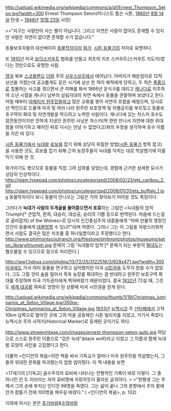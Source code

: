 http://upload.wikimedia.org/wikipedia/commons/a/af/Ernest_Thompson_Seton.jpg?width=300
Ernest Thompson Seton(어니스트 톰슨 시튼, [[1860년]] [[8월 14일]] 탄생 ~ [[1946년]] [[10월 23일]] 사망)

>>"지구는 사람만이 사는 별이 아닙니다. 그리고 자연은 사람이 없어도 존재할 수 있지만 사람은 자연이 없다면 존재할 수가 없습니다." 

동물보호자들의 대선배이자 [[동물학자]]이자 [[화가]]. [[시튼 동물기]]의 저자로 유명하다.

또 [[1910년]] 미국 [[보이스카우트]] 협회를 만들고 최초의 치프 스카우트(스카우트 지도자)였다는 것만으로도 유명한 사람. 
 
[[영국]] 북부 [[스코틀랜드]] [[더럼]] 주의 [[사우스실즈]]에서 태어났다. 아버지가 해운업자로 12척 상선을 가졌는데 공교롭게도 같은 시기에 상선 한 척이 해적에게 당하고, 두 척은 [[폭풍]]으로 침몰하는 사고를 겪으면서 큰 피해를 봐서 1866년 온식구를 데리고  [[캐나다]]로 이주하여 소년 시절을 캐나다 남부의 삼림지대의 자연 속에서 동물을 관찰하며 보냈다고 한다. 어릴 때부터 [[아메리카 원주민]]들하고 많은 교류를 쌓아 자연의 흐름을 배웠으며, 당시로선 백인으로 드물게 미국 및 여러 나라 원주민 보호정책 및 차별금지를 부르짖고 동물보호구역의 확대 및 자연개발을 막으려고 노력한 사람이다. 캐나다에 있는 차스카 호수도 잠깐동안이지만 친하게 지냈던 원주민 사냥꾼 차스카(딱 한번 만나서 자연에 대한 위대함을 이야기하고 헤어진 뒤로 다시는 만날 수 없었다고)와의 우정을 생각하며 호수 이름을 지은 바 있다. 

[[시튼 동물기]]에서 [[늑대]]왕 [[로보]]를 잡기 위해 상당히 찌질한 방법([[시튼 동물기]] 항목 참고)을 사용한 것도, 로보를 잡기 위해 근처 농장주들이 늑대를 닥치는 대로 학살했기에 이를 막기 위해 한 것.

화가이기도 했으므로 동물을 직접 그려 삽화를 넣었는데, 경험에 근거한 섬세한 묘사가 상당히 인상적이다.
http://giam.typepad.com/photos/uncategorized/2008/02/23/ets_caribou_2.gif
http://giam.typepad.com/photos/uncategorized/2008/01/31/ets_buffalo_1.jpg
동물학자이다 보니 동물이 안나오는 그림은 거의 찾아보기 어려운 것도 특징이다.

그러다가  '''늑대가 사람의 두개골을 물어뜯으면서 포효'''하는 그림인 <늑대들의 업적 Triumph[* 큰업적, 환희, 대승리, 대성공, 승리의 기쁨 등으로 번역된다. 마음에 드는걸로 골라잡자] of the Wolves>로 당시의 인간중심주의 대중들에게 "어찌 만물의 영장인 인간이 동물에게 [[데꿀멍]]할 수 있냐?"라며 까였다. 그러나 그는 이 그림을 자랑스러워하면서 사람도 결국은 많은 피조물 중 하나일뿐이라고 주장했다고 한다.
http://www.philmontscoutranch.org/filestore/philmont/photos/museums/seton_library/triumph.jpg
문제의 그림 '늑대들의 업적'[* 문제가 되는 부분의 [http://book.geocities.jp/xqbwp958/favorites/seton1.jpg 확대도]는 혐오물일 수 있으므로 링크로 처리한다.]

http://ww1.hdnux.com/photos/13/72/25/3122516/3/628x471.jpg?width=300
[[미국]]에도 가서 여러 동물을 연구하고 싶어했지만 미국 [[시민권]]을 도무지 받을 수가 없었다. 그도 그럴 것이 숲을 밀어서 목축 농장를 확대하는 걸 반대하고 원주민 보호구역 확대를 주장하며 미국 기득권자에게 찍혀버렸기 때문이었다. 결국 [[1932년]] 72살 때, 그것도 [[세계 대공황]] 여파로 엉망이 된 상황때 미국 시민권을 얻게 된다. 

http://upload.wikimedia.org/wikipedia/commons/thumb/1/19/Christmas_luminarios_at_Seton_Village.jpg/350px-Christmas_luminarios_at_Seton_Village.jpg
[[1933년]] [[뉴멕시코]] 주 [[산타페]]에서 고작 10km 남쪽으로 떨어진 곳에 그의 마을 공동체인 시튼 빌리지를 지었고, 거기서 죽었다. 뉴멕시코 주의 사적지(Historical Marker)로 등재된 곳이기도 하다. 

http://www.stowevintage.com/images/ernest-thompson-seton-auto.jpg
여담으로 스스로 원주민 이름으로 "검은 늑대"(black wolf)라고 지었고 그 이름과 함께 늑대 발 모양의 사인을 고집했다고 한다. 

더불어 <인디언의 복음>이란 책을 써서 기독교가 얼마나 미국 원주민을 학살했는지, 그들의 위대한 문화를 파괴했는지 엄청 씹어줬다. 이 책 내용을 보면

>17세기의 [기독교] 골수주의자 묘비에 나타나는 전형적인 기록이 바로 이렇다. 그 중 하나인 린 S. 러브라는 자의 묘비명에 자랑하듯이 올라온 글귀이다.
>
>"한평생 그는 주께서 그의 손에 부치신 인디언 98명을 죽였다. 그는 삶이 끝나 그의 본향에서 주의 팔에 안겨 잠들기 전에 100명을 채우길 바랐다." ( <인디언의 복음>, p. 132)
 
이외에 아시는 분은 [[추가바람]]&[[수정바람]]
